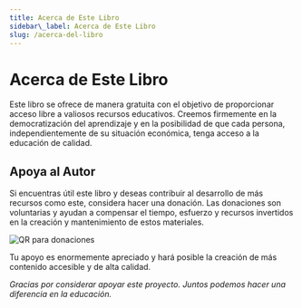 ```yaml
---
title: Acerca de Este Libro
sidebar\_label: Acerca de Este Libro
slug: /acerca-del-libro
---
```


# Acerca de Este Libro

Este libro se ofrece de manera gratuita con el objetivo de proporcionar acceso libre a valiosos recursos educativos. Creemos firmemente en la democratización del aprendizaje y en la posibilidad de que cada persona, independientemente de su situación económica, tenga acceso a la educación de calidad.

## Apoya al Autor

Si encuentras útil este libro y deseas contribuir al desarrollo de más recursos como este, considera hacer una donación. Las donaciones son voluntarias y ayudan a compensar el tiempo, esfuerzo y recursos invertidos en la creación y mantenimiento de estos materiales.

<div style={{ textAlign: 'center', margin: '2rem 0' }}>
    <img src="/img/nicomach.jpg" alt="QR para donaciones" style={{ maxWidth: '200px' }} />
</div>

Tu apoyo es enormemente apreciado y hará posible la creación de más contenido accesible y de alta calidad.

*Gracias por considerar apoyar este proyecto. Juntos podemos hacer una diferencia en la educación.*
